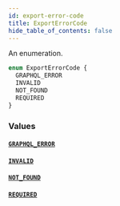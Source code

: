 ```yaml
---
id: export-error-code
title: ExportErrorCode
hide_table_of_contents: false
---
```


An enumeration.

```graphql
enum ExportErrorCode {
  GRAPHQL_ERROR
  INVALID
  NOT_FOUND
  REQUIRED
}
```

### Values

#### [`GRAPHQL_ERROR`](#)

#### [`INVALID`](#)

#### [`NOT_FOUND`](#)

#### [`REQUIRED`](#)
